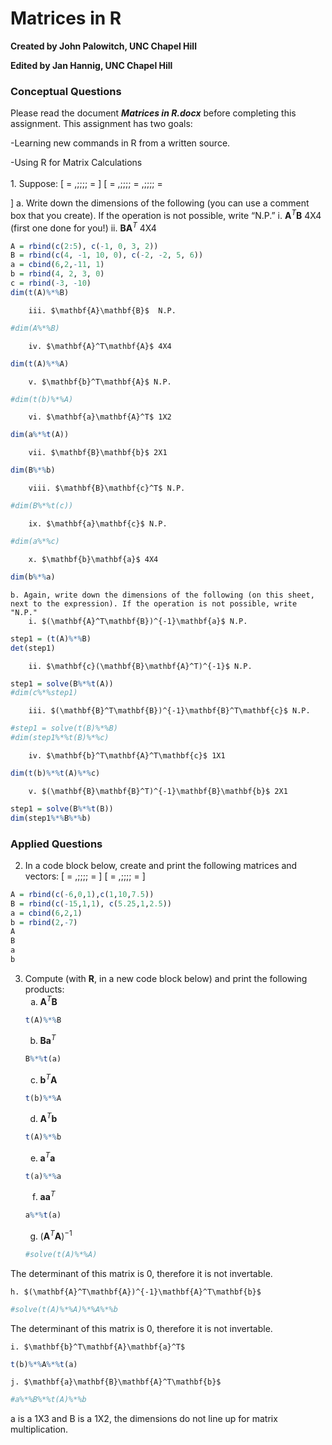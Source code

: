 # Matrices in R
**Created by John Palowitch, UNC Chapel Hill**

**Edited by Jan Hannig, UNC Chapel Hill**


### Conceptual Questions 
Please read the document ***Matrices in R.docx*** before completing this assignment. This assignment has two goals:

-Learning new commands in R from a written source.

-Using R for Matrix Calculations
<br><br>
1. Suppose:
\[
\mathbf{A} = \begin{bmatrix}2&3&4&5\\-1&0&3&2\end{bmatrix},\;\;\;\;\mathbf{B} = \begin{bmatrix}4&-1&10&0\\-2&-2&5&6\end{bmatrix}
\]
\[
\mathbf{a} = \begin{bmatrix}6&2&-11&1\end{bmatrix},\;\;\;\;\mathbf{b} = \begin{bmatrix}4\\2\\3\\0\end{bmatrix},\;\;\;\;\mathbf{c} = \begin{bmatrix}-3\\-10\end{bmatrix}
\]
    a. Write down the dimensions of the following (you can use a comment box that you create). If the operation is not possible, write "N.P."
        i. $\mathbf{A}^T\mathbf{B}$   4X4 (first one done for you!)
        ii. $\mathbf{B}\mathbf{A}^T$  4X4
```r
A = rbind(c(2:5), c(-1, 0, 3, 2))
B = rbind(c(4, -1, 10, 0), c(-2, -2, 5, 6))
a = cbind(6,2,-11, 1)
b = rbind(4, 2, 3, 0)
c = rbind(-3, -10)
dim(t(A)%*%B)

```
        iii. $\mathbf{A}\mathbf{B}$  N.P.
```r
#dim(A%*%B)
```
        iv. $\mathbf{A}^T\mathbf{A}$ 4X4
```r
dim(t(A)%*%A)
```
        v. $\mathbf{b}^T\mathbf{A}$ N.P.
```r
#dim(t(b)%*%A)
```
        vi. $\mathbf{a}\mathbf{A}^T$ 1X2
```r
dim(a%*%t(A))
```
        vii. $\mathbf{B}\mathbf{b}$ 2X1
```r
dim(B%*%b)
```
        viii. $\mathbf{B}\mathbf{c}^T$ N.P.
```r
#dim(B%*%t(c))
```
        ix. $\mathbf{a}\mathbf{c}$ N.P.
```r
#dim(a%*%c)
```
        x. $\mathbf{b}\mathbf{a}$ 4X4
```r
dim(b%*%a)
```
    b. Again, write down the dimensions of the following (on this sheet, next to the expression). If the operation is not possible, write "N.P."
        i. $(\mathbf{A}^T\mathbf{B})^{-1}\mathbf{a}$ N.P.
```r
step1 = (t(A)%*%B)
det(step1)
```
        ii. $\mathbf{c}(\mathbf{B}\mathbf{A}^T)^{-1}$ N.P.
```r
step1 = solve(B%*%t(A))
#dim(c%*%step1)
```
        iii. $(\mathbf{B}^T\mathbf{B})^{-1}\mathbf{B}^T\mathbf{c}$ N.P.
```r
#step1 = solve(t(B)%*%B)
#dim(step1%*%t(B)%*%c)
```        
        iv. $\mathbf{b}^T\mathbf{A}^T\mathbf{c}$ 1X1
```r
dim(t(b)%*%t(A)%*%c)
```
        v. $(\mathbf{B}\mathbf{B}^T)^{-1}\mathbf{B}\mathbf{b}$ 2X1
```r
step1 = solve(B%*%t(B))
dim(step1%*%B%*%b)
```
      
        
### Applied Questions 
2. In a code block below, create and print the following matrices and vectors:
\[
\mathbf{A} = \begin{bmatrix}-6&0&1\\1&10&7.5\end{bmatrix},\;\;\;\;\mathbf{B} = \begin{bmatrix}-15&1&1\\5.25&1&2.5\end{bmatrix}
\]
\[
\mathbf{a} = \begin{bmatrix}6&2&1\end{bmatrix},\;\;\;\;\mathbf{b} = \begin{bmatrix}2\\-7\end{bmatrix}
\]

```r
A = rbind(c(-6,0,1),c(1,10,7.5))
B = rbind(c(-15,1,1), c(5.25,1,2.5))
a = cbind(6,2,1)
b = rbind(2,-7)
A
B
a
b

```

3. Compute (with **R**, in a new code block below) and print the following products:
    a. $\mathbf{A}^T\mathbf{B}$
```r
t(A)%*%B
```
    b. $\mathbf{B}\mathbf{a}^T$
```r
B%*%t(a)
```
    c. $\mathbf{b}^T\mathbf{A}$
```r
t(b)%*%A
```
    d. $\mathbf{A}^T\mathbf{b}$
```r
t(A)%*%b
```
    e. $\mathbf{a}^T\mathbf{a}$
```r
t(a)%*%a
```
    f. $\mathbf{a}\mathbf{a}^T$
```r
a%*%t(a)
```
    g. $(\mathbf{A}^T\mathbf{A})^{-1}$
```r
#solve(t(A)%*%A)
```

The determinant of this matrix is 0, therefore it is not invertable.

    h. $(\mathbf{A}^T\mathbf{A})^{-1}\mathbf{A}^T\mathbf{b}$
```r
#solve(t(A)%*%A)%*%A%*%b
```

The determinant of this matrix is 0, therefore it is not invertable.

    i. $\mathbf{b}^T\mathbf{A}\mathbf{a}^T$
```r
t(b)%*%A%*%t(a)
```
    j. $\mathbf{a}\mathbf{B}\mathbf{A}^T\mathbf{b}$
```r
#a%*%B%*%t(A)%*%b
```

a is a 1X3 and B is a 1X2, the dimensions do not line up for matrix multiplication.


